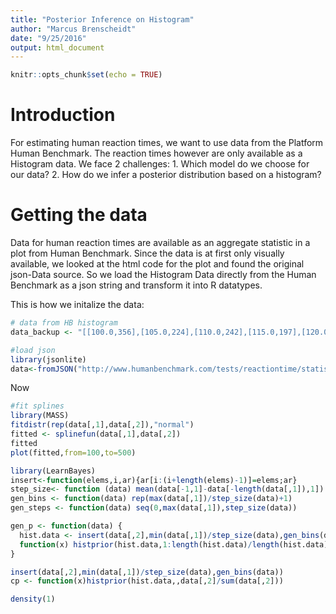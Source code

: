 ```yaml
---
title: "Posterior Inference on Histogram"
author: "Marcus Brenscheidt"
date: "9/25/2016"
output: html_document
---
```


```r
knitr::opts_chunk$set(echo = TRUE)
```

# Introduction
For estimating human reaction times, we want to use data from the Platform Human Benchmark. The reaction times however are only available as a Histogram data. We face 2 challenges:
1. Which model do we choose for our data?
2. How do we infer a posterior distribution based on a histogram?

# Getting the data
Data for human reaction times are available as an aggregate statistic in a plot from Human Benchmark. Since the data is at first only visually available, we looked at the html code for the plot and found the original json-Data source. So we load the Histogram Data directly from the Human Benchmark as a json string and transform it into R datatypes.

This is how we initalize the data:

```r
# data from HB histogram
data_backup <- "[[100.0,356],[105.0,224],[110.0,242],[115.0,197],[120.0,124],[125.0,102],[130.0,58],[135.0,42],[140.0,50],[145.0,47],[150.0,132],[155.0,249],[160.0,332],[165.0,487],[170.0,864],[175.0,1297],[180.0,1981],[185.0,3244],[190.0,4383],[195.0,5362],[200.0,6986],[205.0,9344],[210.0,13285],[215.0,15412],[220.0,19350],[225.0,23433],[230.0,25925],[235.0,29517],[240.0,33990],[245.0,36126],[250.0,37764],[255.0,40064],[260.0,40188],[265.0,41213],[270.0,41240],[275.0,39233],[280.0,37815],[285.0,38181],[290.0,34601],[295.0,30424],[300.0,28837],[305.0,26339],[310.0,23172],[315.0,21715],[320.0,19828],[325.0,18128],[330.0,17492],[335.0,15354],[340.0,14415],[345.0,13540],[350.0,12661],[355.0,11716],[360.0,11777],[365.0,10293],[370.0,9459],[375.0,9978],[380.0,8309],[385.0,7715],[390.0,7356],[395.0,7076],[400.0,6733],[405.0,6546],[410.0,5816],[415.0,5564],[420.0,5214],[425.0,4880],[430.0,4914],[435.0,4623],[440.0,4452],[445.0,3777],[450.0,3652],[455.0,3642],[460.0,3851],[465.0,2925],[470.0,2902],[475.0,2888],[480.0,2960],[485.0,2499],[490.0,2515],[495.0,2228],[500.0,840]]"

#load json
library(jsonlite)
data<-fromJSON("http://www.humanbenchmark.com/tests/reactiontime/statistics/data/monthly")
```

Now
```r
#fit splines
library(MASS)
fitdistr(rep(data[,1],data[,2]),"normal")
fitted <- splinefun(data[,1],data[,2])
fitted
plot(fitted,from=100,to=500)

library(LearnBayes)
insert<-function(elems,i,ar){ar[i:(i+length(elems)-1)]=elems;ar}
step_size<- function (data) mean(data[-1,1]-data[-length(data[,1]),1])
gen_bins <- function(data) rep(max(data[,1])/step_size(data)+1)
gen_steps <- function(data) seq(0,max(data[,1]),step_size(data))

gen_p <- function(data) {
  hist.data <- insert(data[,2],min(data[,1])/step_size(data),gen_bins(data))
  function(x) histprior(hist.data,1:length(hist.data)/length(hist.data),data[,2]/sum(data[,2]))
}

insert(data[,2],min(data[,1])/step_size(data),gen_bins(data))
cp <- function(x)histprior(hist.data,,data[,2]/sum(data[,2]))

density(1)
```